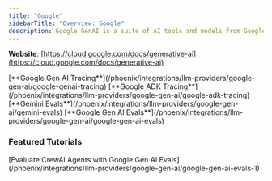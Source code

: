 ```yaml
---
title: "Google"
sidebarTitle: "Overview: Google"
description: Google GenAI is a suite of AI tools and models from Google Cloud, designed to help businesses build, deploy, and scale AI applications.
---
```


**Website**: [https://cloud.google.com/docs/generative-ai](https://cloud.google.com/docs/generative-ai)

<Columns cols={2}>
  <Card img="/images/7b413cbf-image.jpeg">
    [**Google Gen AI Tracing**](/phoenix/integrations/llm-providers/google-gen-ai/google-genai-tracing)
  </Card>
  <Card img="/images/7b413cbf-image.jpeg">
    [**Google ADK Tracing**](/phoenix/integrations/llm-providers/google-gen-ai/google-adk-tracing)
  </Card>
</Columns>

<Columns cols={2}>
  <Card img="/images/7b413cbf-image.jpeg">
    [**Gemini Evals**](/phoenix/integrations/llm-providers/google-gen-ai/gemini-evals)
  </Card>
  <Card img="/images/7b413cbf-image.jpeg">
    [**Google Gen AI Evals**](/phoenix/integrations/llm-providers/google-gen-ai/google-gen-ai-evals)
  </Card>
</Columns>

### Featured Tutorials
<Columns cols={1}>
  <Card img="/images/a7759586-image.jpeg">
    [Evaluate CrewAI Agents with Google Gen AI Evals](/phoenix/integrations/llm-providers/google-gen-ai/google-gen-ai-evals-1)
  </Card>
</Columns>